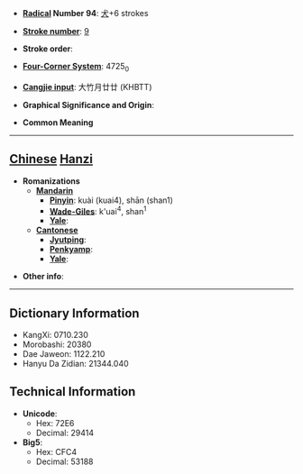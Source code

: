 * '''[[Wiktionary:Chinese radical index| Radical]] Number 94''': [[Wiktionary:Chinese radical index 犬|犬]]+6 strokes

* '''[[Wiktionary:Chinese total strokes index|Stroke number]]''': [[Wiktionary:Chinese total strokes index 9|9]]

* '''Stroke order''': 

* '''[[Wiktionary:Chinese four corner index|Four-Corner System]]''': 4725<sub>0</sub>

* '''[[Wiktionary:Chinese Cangjie index|Cangjie input]]''': 大竹月廿廿 (KHBTT)

* '''Graphical Significance and Origin''': 

* '''Common Meaning'''

----

== [[Chinese]] [[Hanzi]] ==

* '''Romanizations'''
** '''[[Mandarin]]'''
*** '''[[Pinyin]]''': kuài (kuai4), shān (shan1)
*** '''[[Wade-Giles]]''': k'uai<sup>4</sup>, shan<sup>1</sup>
*** '''[[Yale]]''': 
** '''[[Cantonese]]'''
*** '''[[Jyutping]]''':
*** '''[[Penkyamp]]''': 
*** '''[[Yale]]''': 

* '''Other info''': 

----

== Dictionary Information ==

* KangXi: 0710.230
* Morobashi: 20380
* Dae Jaweon: 1122.210
* Hanyu Da Zidian: 21344.040

== Technical Information ==

* '''Unicode''':
** Hex: 72E6
** Decimal: 29414
* '''Big5''':
** Hex: CFC4
** Decimal: 53188